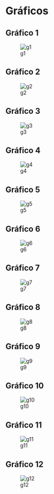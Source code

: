 # Gráficos

## Gráfico 1

![g1](imgs/formacao.png)

## Gráfico 2
![g2](imgs/instituicoes.png)

## Gráfico 3
![g3](imgs/bar_tem.png)

## Gráfico 4
![g4](imgs/bar_esp_10.png)

## Gráfico 5
![g5](imgs/bar_esp_10_central.png)

## Gráfico 6
![g6](imgs/bar_esp_10_incidental.png)

## Gráfico 7
![g7](imgs/bar_tema_10.png)

## Gráfico 8
![g8](imgs/bar_tema_10_central.png)

## Gráfico 9
![g9](imgs/bar_tema_10_incidental.png)

## Gráfico 10
![g10](imgs/bar_analise.png)

## Gráfico 11
![g11](imgs/bar_analise_central.png)

## Gráfico 12
![g12](imgs/bar_analise_incidental.png)
